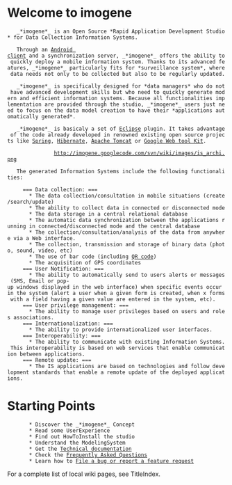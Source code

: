 = Welcome to imogene =

	_*imogene*_ is an Open Source *Rapid Application Development Studio* for Data Collection Information Systems.

	Through an [http://www.android.com/ Android client] and a synchronization server, _*imogene*_ offers the ability to quickly deploy a mobile information system. Thanks to its advanced features, _*imogene*_ particularly fits for *surveillance system*, where data needs not only to be collected but also to be regularly updated.

	_*imogene*_ is specifically designed for *data managers* who do not have advanced development skills but who need to quickly generate modern and efficient information systems. Because all functionalities implementation are provided through the studio, _*imogene*_ users just need to focus on the data model creation to have their *applications automatically generated*.

	_*imogene*_ is basicaly a set of [http://www.eclipse.org/ Eclipse] plugin. It takes advantage of the code already developed in renowned existing open source projects like [http://www.springsource.org/ Spring], [http://www.hibernate.org/ Hibernate], [http://tomcat.apache.org/ Apache Tomcat] or [http://code.google.com/webtoolkit/ Google Web tool Kit]. 

				http://imogene.googlecode.com/svn/wiki/images/is_archi.png

	The generated Information Systems include the following functionalities:

      === Data collection: ===
        * The data collection/consultation in mobile situations (create/search/update)
        * The ability to collect data in connected or disconnected mode
        * The data storage in a central relational database
        * The automatic data synchronization between the applications running in connected/disconnected mode and the central database
        * The collection/consultation/analysis of the data from anywhere via a Web interface.
        * The collection, transmission and storage of binary data (photo, sound, video, etc)
        * The use of bar code (including [http://en.wikipedia.org/wiki/QR_Code/ QR code])
        * The acquisition of GPS coordinates
      === User Notification: ===
        * The ability to automatically send to users alerts or messages (SMS, Email or pop-up windows displayed in the web interface) when specific events occur in the system (alert a user when a given form is created, when x forms with a field having a given value are entered in the system, etc).
      === User privilege management: ===
        * The ability to manage user privileges based on users and roles associations.
      === Internationalization: ===
        * The ability to provide internationalized user interfaces.
      === Interoperability: ===
        * The ability to communicate with existing Information Systems. This interoperability is based on web services that enable communication between applications.
      === Remote update: ===
        * The IS applications are based on technologies and follow development standards that enable a remote update of the deployed applications.


= Starting Points =

        * Discover the _*imogene*_ Concept
        * Read some UserExperience
        * Find out HowToInstall the studio
        * Understand the ModelingSystem 
        * Get the [[Technical documentation]]
        * Check the [[Frequently Asked Questions]]
        * Learn how to [[File a bug or report a feature request]] 

For a complete list of local wiki pages, see TitleIndex.